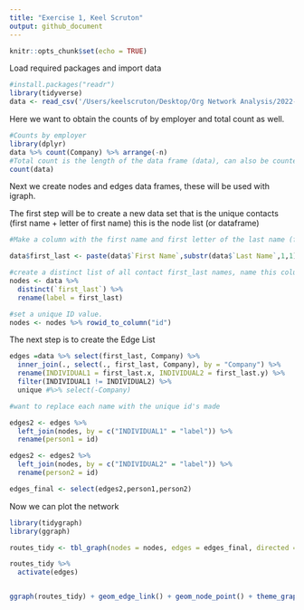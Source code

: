 ```yaml
---
title: "Exercise 1, Keel Scruton"
output: github_document
---
```


```r
knitr::opts_chunk$set(echo = TRUE)
```

Load required packages and import data

```r
#install.packages("readr")
library(tidyverse)
data <- read_csv('/Users/keelscruton/Desktop/Org Network Analysis/2022-ona-assignments/Exercises/ex1/Connections.csv')
```

Here we want to obtain the counts of by employer and total count as well. 

```r
#Counts by employer 
library(dplyr)
data %>% count(Company) %>% arrange(-n)
#Total count is the length of the data frame (data), can also be counted using count function. 
count(data)

```

Next we create nodes and edges data frames, these will be used with igraph. 

The first step will be to create a new data set that is the unique contacts (first name + letter of first name) this is the node list (or dataframe)

```r

#Make a column with the first name and first letter of the last name (first_last as variable name)

data$first_last <- paste(data$`First Name`,substr(data$`Last Name`,1,1))
```

```r
#create a distinct list of all contact first_last names, name this column label. 
nodes <- data %>%
  distinct(`first_last`) %>%
  rename(label = first_last)

#set a unique ID value. 
nodes <- nodes %>% rowid_to_column("id")

```

The next step is to create the Edge List
```r

edges =data %>% select(first_last, Company) %>%
  inner_join(., select(., first_last, Company), by = "Company") %>%
  rename(INDIVIDUAL1 = first_last.x, INDIVIDUAL2 = first_last.y) %>%
  filter(INDIVIDUAL1 != INDIVIDUAL2) %>%
  unique #%>% select(-Company)

#want to replace each name with the unique id's made

edges2 <- edges %>% 
  left_join(nodes, by = c("INDIVIDUAL1" = "label")) %>% 
  rename(person1 = id)

edges2 <- edges2 %>% 
  left_join(nodes, by = c("INDIVIDUAL2" = "label")) %>% 
  rename(person2 = id)

edges_final <- select(edges2,person1,person2)

```


Now we can plot the network 

```r
library(tidygraph)
library(ggraph)

routes_tidy <- tbl_graph(nodes = nodes, edges = edges_final, directed = FALSE)

routes_tidy %>% 
  activate(edges) 


ggraph(routes_tidy) + geom_edge_link() + geom_node_point() + theme_graph()
```



